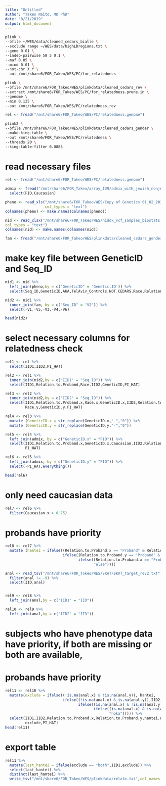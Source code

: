 ```yaml
---
title: "Untitled"
author: "Takeo Naito, MD PhD"
date: "8/21/2019"
output: html_document
---
```




```bash
plink \
--bfile ~/WES/data/cleaned_cedars_bialle \
--exclude range ~/WES/data/highLDregions.txt \
--geno 0.01 \
--indep-pairwise 50 5 0.1 \
--maf 0.05 \
--mind 0.01 \
--not-chr X Y \
--out /mnt/share6/FOR_Takeo/WES/PC/for_relatedness
```

```bash
plink \
--bfile /mnt/share6/FOR_Takeo/WES/plinkdata/cleaned_cedars_rev \
--extract /mnt/share6/FOR_Takeo/WES/PC/for_relatedness.prune.in \
--genome \
--min 0.125 \
--out /mnt/share6/FOR_Takeo/WES/PC/relatedness_rev
```

```r
rel <- fread("/mnt/share6/FOR_Takeo/WES/PC/relatedness.genome")
```

```bash
plink2 \
--bfile /mnt/share6/FOR_Takeo/WES/plinkdata/cleaned_cedars_gender \
--make-king-table \
--out /mnt/share6/FOR_Takeo/WES/PC/relatedness \
--threads 20 \
--king-table-filter 0.0885

```

# read necessary files
```r
rel <- fread("/mnt/share6/FOR_Takeo/WES/PC/relatedness.genome")

admix <- fread("/mnt/share6/FOR_Takeo/array_139/admix_with_jewish_nonjewish_prop_added.txt") %>% 
  select(FID,Caucasian)

pheno <- read_xls("/mnt/share6/FOR_Takeo/WES/Copy of Genetics 01_02_2019.xls",
                  col_types = "text")
colnames(pheno) <- make.names(colnames(pheno))

nid <- read_xlsx("/mnt/share6/FOR_Takeo/WES/niddk_vcf_samples_biostats.xlsx",
col_types = "text")
colnames(nid) <- make.names(colnames(nid))

fam <- fread("/mnt/share6/FOR_Takeo/WES/plinkdata/cleaned_cedars_gender.fam")
```

# make key file between GeneticID and Seq_ID
```r
nid1 <- nid %>% 
  left_join(pheno,by = c("GeneticID" = 'Genetic.ID')) %>% 
  select(Seq_ID,GeneticID,AKA,TelAviv_Controls,NOT.CEDARS,Race,Relation.to.Proband)

nid2 <- nid1 %>% 
  inner_join(fam, by = c("Seq_ID" = "V2")) %>% 
  select(-V1,-V5,-V3,-V4,-V6)

head(nid2)
```

# select necessary columns for relatedness check
```r

rel1 <- rel %>% 
  select(IID1,IID2,PI_HAT)
```

```r
rel2 <- rel1 %>% 
  inner_join(nid2,by = c("IID1" = "Seq_ID")) %>% 
  select(IID1,Relation.to.Proband,Race,IID2,GeneticID,PI_HAT)
```


```r
rel3 <- rel2 %>% 
  inner_join(nid2,by = c("IID2" = "Seq_ID")) %>% 
  select(IID1,Relation.to.Proband.x,Race.x,GeneticID.x,IID2,Relation.to.Proband.y,
         Race.y,GeneticID.y,PI_HAT)

rel4 <- rel3 %>% 
  mutate (GeneticID.x = str_replace(GeneticID.x,"-","0")) %>% 
  mutate (GeneticID.y = str_replace(GeneticID.y,"-","0"))

rel5 <- rel4 %>% 
  left_join(admix, by = c("GeneticID.x" = "FID")) %>% 
  select(IID1,Relation.to.Proband.x,GeneticID.x,Caucasian,IID2,Relation.to.Proband.y,GeneticID.y,
         PI_HAT)

rel6 <- rel5 %>% 
  left_join(admix, by = c("GeneticID.y" = "FID")) %>% 
  select(-PI_HAT,everything())

head(rel6)

```

# only need caucasian data
```r
rel7 <- rel6 %>% 
  filter(Caucasian.x > 0.75) 

```
#  probands have priority

```r
rel8 <- rel7 %>% 
  mutate (hantei = ifelse((Relation.to.Proband.x == "Proband" & Relation.to.Proband.y != "Proband") ,IID2,
                          ifelse((Relation.to.Proband.y == "Proband" & Relation.to.Proband.x != "Proband"),IID1,
                                 ifelse((Relation.to.Proband.x == "Proband" & Relation.to.Proband.y == "Proband"),"both",
                                        "else"))))

```

```r
anal <- read_tsv("/mnt/share6/FOR_Takeo/WES/SKAT/SKAT_target_rev2.txt") %>% 
  filter(anal != -9) %>% 
  select(IID,anal)


rel9 <- rel8 %>% 
  left_join(anal,by = c("IID1" = "IID"))

rel10 <- rel9 %>% 
  left_join(anal,by = c("IID2" = "IID"))

```

# subjects who have phenotype data have priority, if both are missing or both are available,
# probands have priority

```r
rel11 <- rel10 %>% 
  mutate(exclude = ifelse((!is.na(anal.x) & !is.na(anal.y)), hantei,
                          ifelse((!is.na(anal.x) & is.na(anal.y)),IID2,
                                 ifelse((is.na(anal.x) & !is.na(anal.y)),IID1,
                                        ifelse((is.na(anal.x) & is.na(anal.y)),IID1,
                                               "hoka"))))) %>% 
  select(IID1,IID2,Relation.to.Proband.x,Relation.to.Proband.y,hantei,anal.x,anal.y,
         exclude,PI_HAT)
head(rel11)
```
# export table

```r
rel11 %>% 
  mutate(last_hantei = ifelse(exclude == "both",IID1,exclude)) %>% 
  select(last_hantei) %>% 
  distinct(last_hantei) %>% 
  write_tsv("/mnt/share6/FOR_Takeo/WES/plinkdata/relate.txt",col_names = FALSE)
```

